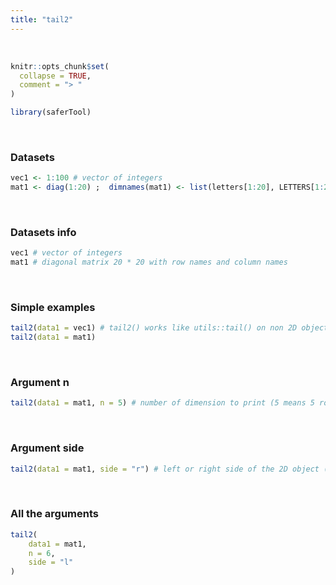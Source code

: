---
title: "tail2"
---
<br>
```{r, include = FALSE}
knitr::opts_chunk$set(
  collapse = TRUE,
  comment = "> "
)
```

```{r setup}
library(saferTool)
```
<br>

### Datasets

```{r}
vec1 <- 1:100 # vector of integers
mat1 <- diag(1:20) ;  dimnames(mat1) <- list(letters[1:20], LETTERS[1:20]) # diagonal matrix 20 * 20 with row names and column names
```
<br>

### Datasets info

```{r}
vec1 # vector of integers
mat1 # diagonal matrix 20 * 20 with row names and column names
```
<br>

### Simple examples

```{r}
tail2(data1 = vec1) # tail2() works like utils::tail() on non 2D objects
tail2(data1 = mat1)
```
<br>

### Argument n

```{r}
tail2(data1 = mat1, n = 5) # number of dimension to print (5 means 5 rows and columns)
```
<br>

### Argument side
```{r}
tail2(data1 = mat1, side = "r") # left or right side of the 2D object (only for matrix, data frame or table)
```
<br>

### All the arguments
```{r}
tail2(
    data1 = mat1, 
    n = 6, 
    side = "l"
)
```

